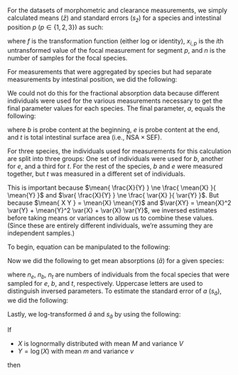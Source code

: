 

For the datasets of morphometric and clearance measurements, we simply calculated
means ($\bar{z}$) and standard errors ($s_{\bar{z}}$) for a species and 
intestinal position $p$ ($p \in \{ 1, 2, 3 \}$) as such:

\begin{equation}
\label{eq:aggr-sp-pos}
\begin{split}
    \mathbf{Z} &= 
\begin{bmatrix}
    f\left( x_{1,1} \right) & f\left( x_{1,2} \right) & f\left( x_{1,3} \right) \\
    f\left( x_{2,1} \right) & f\left( x_{2,2} \right) & f\left( x_{2,3} \right) \\
    \vdots & \vdots & \vdots \\
    f\left( x_{n,1} \right) & f\left( x_{n,2} \right) & f\left( x_{n,3} \right)
\end{bmatrix} \\
    \bar{z}_p &= \frac{1}{n} \sum_{i=1}^{n} \mathbf{Z}_{i,p} \\
    s_p &= \sqrt{ \frac{1}{n-1} \sum_{i=1}^{n}\left( \mathbf{Z}_{i,p} - \bar{z} \right)^2 } \\
    s_{\bar{z}(p)} &= \frac{ s_p }{ \sqrt{n} }
\end{split}
\end{equation}

where $f$ is the transformation function (either log or identity), 
$x_{i,p}$ is the $i$th untransformed value of the focal measurement for segment $p$,
and $n$ is the number of samples for the focal species.

For measurements that were aggregated by species but had separate measurements by
intestinal position, we did the following:

\begin{equation}
\label{eq:aggr-sp}
\begin{split}
    \mathbf{Z} &= 
\begin{bmatrix}
    f\left( x_{1,1} \right) & f\left( x_{1,2} \right) & f\left( x_{1,3} \right) \\
    f\left( x_{2,1} \right) & f\left( x_{2,2} \right) & f\left( x_{2,3} \right) \\
    \vdots & \vdots & \vdots \\
    f\left( x_{n,1} \right) & f\left( x_{n,2} \right) & f\left( x_{n,3} \right)
\end{bmatrix} \\[1ex]
    \mathbf{z} &= \frac{1}{3} \begin{bmatrix}
    \sum_{p=1}^{3} \mathbf{Z}_{1,p} \\[1ex]
    \sum_{p=1}^{3} \mathbf{Z}_{2,p} \\
    \vdots \\
    \sum_{p=1}^{3} \mathbf{Z}_{n,p}
\end{bmatrix} \\
    \bar{z} &= \frac{1}{n} \sum_{i=1}^{n} \mathbf{z}_{i} \\
    s_p &= \sqrt{ \frac{1}{n-1} \sum_{i=1}^{n}\left( \mathbf{z}_{i} - \bar{z} \right)^2 } \\
    s_{\bar{z}(p)} &= \frac{ s_p }{ \sqrt{n} }
\end{split}
\end{equation}


We could not do this for the fractional absorption data because different 
individuals were used for the various measurements necessary to get the final
parameter values for each species.
The final parameter, $a$, equals the following:

\begin{equation}
\label{eq:absorption}
    a = \frac{ e / b }{ t }
\end{equation}

where $b$ is probe content at the beginning,
$e$ is probe content at the end,
and $t$ is total intestinal surface area (i.e., $\text{NSA} \times \text{SEF}$).


For three species, the individuals used for measurements for this calculation are 
split into three groups:
One set of individuals were used for $b$, another for $e$, and a third
for $t$.
For the rest of the species, $b$ and $e$ were measured together, but
$t$ was measured in a different set of individuals.

This is important because 
$\mean{ \frac{X}{Y} } \ne \frac{ \mean{X} }{ \mean{Y} }$ and
$\var{ \frac{X}{Y} } \ne \frac{ \var{X} }{ \var{Y} }$.
But because $\mean{ X Y } = \mean{X} \mean{Y}$ and
$\var{XY} = \mean{X}^2 \var{Y} + \mean{Y}^2 \var{X} + \var{X} \var{Y}$,
we inversed estimates before taking means or variances to allow us to combine
these values.
(Since these are entirely different individuals, we're assuming they are 
independent samples.)

To begin, equation \ref{eq:absorption} can be manipulated to the following:

\begin{equation}
\label{eq:absorption2}
    a = e \left( \frac{1}{b} \right) \left( \frac{1}{ t } \right)
\end{equation}


Now we did the following to get mean absorptions ($\bar{a}$) for a given species:

\begin{equation}
\label{eq:absorption2}
\begin{split}
    \bar{e} &= \frac{1}{n_e}\sum_{i=1}^{n_e}\left( e_i \right) \\
    \bar{B} &= \frac{1}{n_b}\sum_{j=1}^{n_b}\left( \frac{1}{ b_j } \right) \\
    \bar{T} &= \frac{1}{n_t}\sum_{k=1}^{n_t}\left( \frac{1}{ t_k } \right) \\
    \bar{a} &= \bar{e} \bar{B} \bar{T}
\end{split}
\end{equation}

where $n_e$, $n_b$, $n_t$ are numbers of individuals from the focal species
that were sampled for $e$, $b$, and $t$, respectively.
Uppercase letters are used to distinguish inversed parameters.
To estimate the standard error of $a$ ($s_{\bar{a}}$), we did the following:


\begin{equation}
\label{eq:absorption3}
\begin{split}
    s_e^2 &= \frac{1}{n_e-1} \sum_{i=1}^{n_e}\left( e_{i} - \bar{e} \right)^2 \\
    s_B^2 &= \frac{1}{n_b-1} \sum_{i=1}^{n_b}\left( B_{i} - \bar{B} \right)^2 \\
    s_T^2 &= \frac{1}{n_t-1} \sum_{i=1}^{n_t}\left( T_{i} - \bar{T} \right)^2 \\
    s_{eB}^2 &= \left(\bar{e}\right)^2 s_B^2 + \left(\bar{B}\right)^2 s_e^2 + 
        s_e^2 s_B^2 \\
    s_{a}^2 &= \left(\bar{eB}\right)^2 s_T^2 + \left(\bar{T}\right)^2 s_{eB}^2 + 
        s_{eB}^2 s_T^2 \\
    s_{\bar{a}} &= \sqrt{\frac{ s_{a}^2 }{ \min\left( n_e, n_b, n_t \right) }}
\end{split}
\end{equation}


Lastly, we log-transformed $\bar{a}$ and $s_{\bar{a}}$ by using the following:

If\ldots

- $X$ is lognormally distributed with mean $M$ and variance $V$
- $Y = \log\left(X\right)$ with mean $m$ and variance $v$

then\ldots

\begin{equation}
\label{eq:absorption-log}
\begin{split}
    v &= \log\left(\frac{V}{M^2} + 1 \right) \\
    m &= \log\left(M \right) - \frac{v}{2}
\end{split}
\end{equation}

